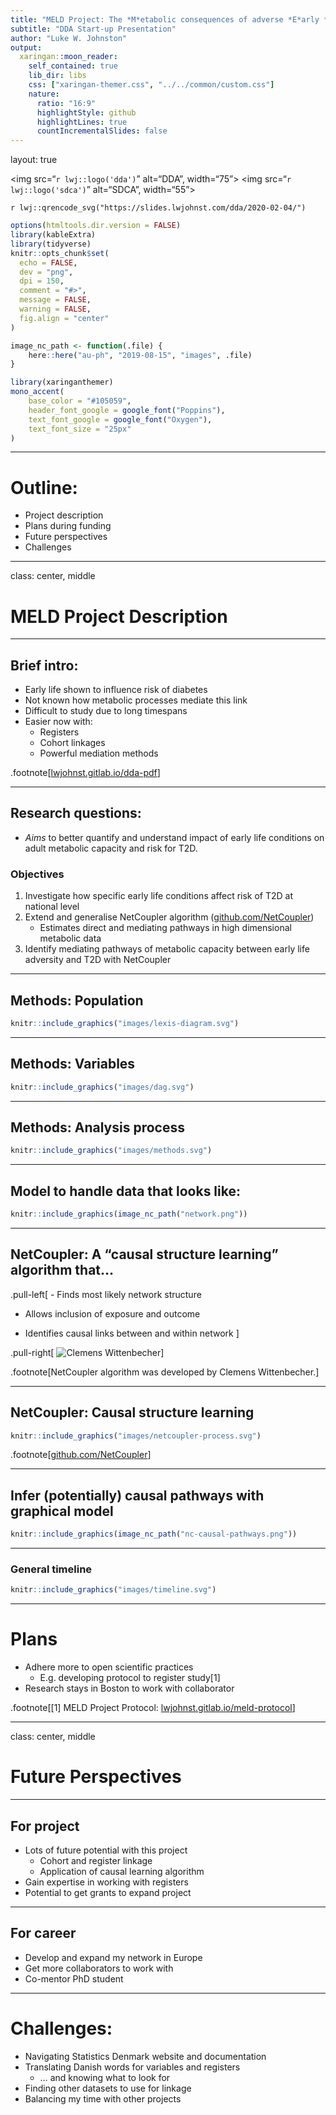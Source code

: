 ```yaml
---
title: "MELD Project: The *M*etabolic consequences of adverse *E*arly *L*ife conditions and subsequent risk for adult type 2 *D*iabetes"
subtitle: "DDA Start-up Presentation"
author: "Luke W. Johnston"
output:
  xaringan::moon_reader:
    self_contained: true
    lib_dir: libs
    css: ["xaringan-themer.css", "../../common/custom.css"]
    nature:
      ratio: "16:9"
      highlightStyle: github
      highlightLines: true
      countIncrementalSlides: false
---
```


layout: true

<div class="my-footer">
<img src="`r lwj::logo('dda')`" alt="DDA", width="75">
<img src="`r lwj::logo('sdca')`" alt="SDCA", width="55"> 
</div> 

<div class="my-header">
`r lwj::qrencode_svg("https://slides.lwjohnst.com/dda/2020-02-04/")`
</div> 

```r
options(htmltools.dir.version = FALSE)
library(kableExtra)
library(tidyverse)
knitr::opts_chunk$set(
  echo = FALSE,
  dev = "png",
  dpi = 150,
  comment = "#>",
  message = FALSE,
  warning = FALSE,
  fig.align = "center"
)

image_nc_path <- function(.file) {
    here::here("au-ph", "2019-08-15", "images", .file)
}
```

```r
library(xaringanthemer)
mono_accent(
    base_color = "#105059",
    header_font_google = google_font("Poppins"),
    text_font_google = google_font("Oxygen"),
    text_font_size = "25px"
)
```

---

# Outline:

- Project description
- Plans during funding
- Future perspectives
- Challenges

---

class: center, middle

# MELD Project Description

---

## Brief intro:

- Early life shown to influence risk of diabetes
- Not known how metabolic processes mediate this link
- Difficult to study due to long timespans
- Easier now with:
    - Registers
    - Cohort linkages
    - Powerful mediation methods

.footnote[[lwjohnst.gitlab.io/dda-pdf](https://lwjohnst.gitlab.io/dda-pdf/)]

---

## Research questions:

- *Aims* to better quantify and understand impact of early life conditions on
adult metabolic capacity and risk for T2D. 

### Objectives

1. Investigate how specific early life conditions affect risk of T2D at 
national level
1. Extend and generalise NetCoupler algorithm 
([github.com/NetCoupler](https://github.com/NetCoupler/NetCoupler))
    - Estimates direct and mediating pathways in high dimensional metabolic data
1. Identify mediating pathways of metabolic capacity between early
life adversity and T2D with NetCoupler

---

## Methods: Population

```r
knitr::include_graphics("images/lexis-diagram.svg")
```

---

## Methods: Variables

```r
knitr::include_graphics("images/dag.svg")
```

---

## Methods: Analysis process

```r
knitr::include_graphics("images/methods.svg")
```

---

## Model to handle data that looks like:

```r
knitr::include_graphics(image_nc_path("network.png"))
```

---

## NetCoupler: A "causal structure learning" algorithm that...

.pull-left[
- Finds most likely network structure

- Allows inclusion of exposure and outcome

- Identifies causal links between and within network
]

.pull-right[
![Clemens Wittenbecher](https://avatars3.githubusercontent.com/u/33724052?size=250)
]

.footnote[NetCoupler algorithm was developed by Clemens Wittenbecher.]

---

## NetCoupler: Causal structure learning

```r
knitr::include_graphics("images/netcoupler-process.svg")
```

.footnote[[github.com/NetCoupler](https://github.com/NetCoupler)]

---

## Infer (potentially) causal pathways with graphical model

```r
knitr::include_graphics(image_nc_path("nc-causal-pathways.png"))
```


---

### General timeline 

```r
knitr::include_graphics("images/timeline.svg")
```

---

# Plans

- Adhere more to open scientific practices
    - E.g. developing protocol to register study[1]
- Research stays in Boston to work with collaborator

.footnote[[1] MELD Project Protocol: [lwjohnst.gitlab.io/meld-protocol](https://lwjohnst.gitlab.io/meld-protocol)]

---

class: center, middle

# Future Perspectives

---

## For project

- Lots of future potential with this project
    - Cohort and register linkage
    - Application of causal learning algorithm
- Gain expertise in working with registers
- Potential to get grants to expand project

---

## For career

- Develop and expand my network in Europe
- Get more collaborators to work with
- Co-mentor PhD student

---

# Challenges:

- Navigating Statistics Denmark website and documentation 
- Translating Danish words for variables and registers 
    - ... and knowing what to look for
- Finding other datasets to use for linkage
- Balancing my time with other projects
